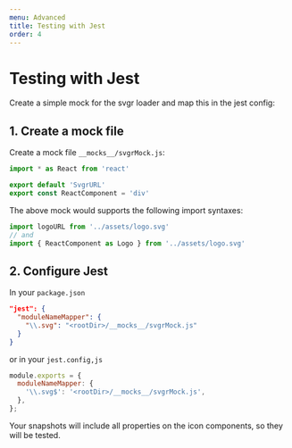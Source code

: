 ```yaml
---
menu: Advanced
title: Testing with Jest
order: 4
---
```


# Testing with Jest

Create a simple mock for the svgr loader and map this in the jest config:

## 1. Create a mock file

Create a mock file `__mocks__/svgrMock.js`:

```jsx
import * as React from 'react'

export default 'SvgrURL'
export const ReactComponent = 'div'
```

The above mock would supports the following import syntaxes:
```js
import logoURL from '../assets/logo.svg'
// and
import { ReactComponent as Logo } from '../assets/logo.svg'
```


## 2. Configure Jest

In your `package.json`

```json
"jest": {
  "moduleNameMapper": {
    "\\.svg": "<rootDir>/__mocks__/svgrMock.js"
  }
}
```

or in your `jest.config,js`

```js
module.exports = {
  moduleNameMapper: {
    '\\.svg$': '<rootDir>/__mocks__/svgrMock.js',
  },
};
```

Your snapshots will include all properties on the icon components, so they will be tested.
